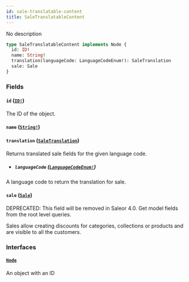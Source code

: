 ```yaml
---
id: sale-translatable-content
title: SaleTranslatableContent
---
```


No description

```graphql
type SaleTranslatableContent implements Node {
  id: ID!
  name: String!
  translation(languageCode: LanguageCodeEnum!): SaleTranslation
  sale: Sale
}
```

### Fields

#### `id` ([`ID!`](../../../developer/api-reference/scalars/id))

The ID of the object.

#### `name` ([`String!`](../../../developer/api-reference/scalars/string))

#### `translation` ([`SaleTranslation`](../../../developer/api-reference/objects/sale-translation))

Returns translated sale fields for the given language code.

- ##### `languageCode` ([`LanguageCodeEnum!`](../../../developer/api-reference/enums/language-code-enum))

A language code to return the translation for sale.

#### `sale` ([`Sale`](../../../developer/api-reference/objects/sale))

<span class="badge badge--warning">DEPRECATED: This field will be removed in Saleor 4.0. Get model fields from the root level queries.</span>

Sales allow creating discounts for categories, collections or products and are visible to all the customers.

### Interfaces

#### [`Node`](../../../developer/api-reference/interfaces/node)

An object with an ID
